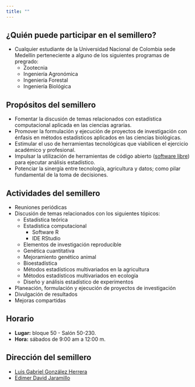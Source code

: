 ```yaml
---
title: ""
---
```


## ¿Quién puede participar en el semillero?

  - Cualquier estudiante de la Universidad Nacional de Colombia sede Medellín perteneciente a alguno de los siguientes programas de pregrado:
      - Zootecnia
      - Ingeniería Agronómica
      - Ingeniería Forestal
      - Ingeniería Biológica

## Propósitos del semillero  

  - Fomentar la discusión de temas relacionados con estadística computacional aplicada en las ciencias agrarias.
  - Promover la formulación y ejecución de proyectos de investigación con énfasis en métodos estadísticos aplicados en las ciencias biológicas.
  - Estimular el uso de herramientas tecnológicas que viabilicen el ejercicio académico y profesional.
  - Impulsar la utilización de herramientas de código abierto ([software libre](https://en.wikipedia.org/wiki/Free_software)) para ejecutar análisis estadístico.
  - Potenciar la sinergía entre tecnología, agricultura y datos; como pilar fundamental de la toma de decisiones.

## Actividades del semillero

  - Reuniones periódicas
  - Discusión de temas relacionados con los siguientes tópicos:
      - Estadística teórica
      - Estadística computacional
          - Software R
          - IDE RStudio
      - Elementos de investigación reproducible    
      - Genética cuantitativa
      - Mejoramiento genético animal
      - Bioestadística
      - Métodos estadísticos multivariados en la agricultura
      - Métodos estadísticos multivariados en ecología
      - Diseño y análisis estadístico de experimentos
  - Planeación, formulación y ejecución de proyectos de investigación
  - Divulgación de resultados
  - Mejoras compartidas

## Horario

- **Lugar:** bloque 50 - Salón 50-230.
- **Hora:**  sábados de 9:00 am a 12:00 m.

## Dirección del semillero

  - [Luis Gabriel González Herrera](http://scienti.colciencias.gov.co:8081/cvlac/visualizador/generarCurriculoCv.do?cod_rh=0000901148)
  - [Edimer David Jaramillo](https://edimer.github.io/)  